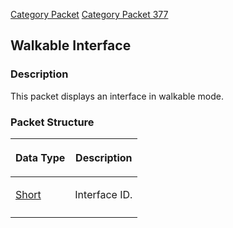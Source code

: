 [[Category Packet]]
[[Category Packet 377]]
{{packet|name=Walkable interface|description=Displays an interface in walkable mode.|opcode=50|type=Fixed|length=2|revision=377}}
== Walkable Interface ==

=== Description ===

This packet displays an interface in walkable mode.

=== Packet Structure ===
{|border=2
! Data Type
! Description
|-
| [[Data Types#Standard data types|Short]]
| Interface ID.
|-
|}